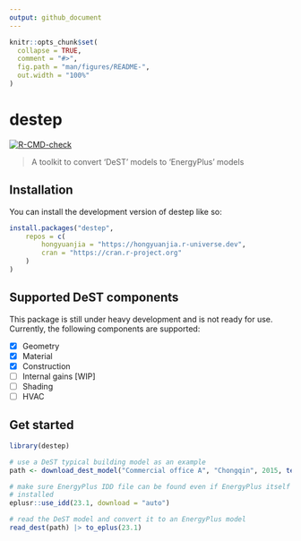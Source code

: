 ```yaml
---
output: github_document
---
```


<!-- README.md is generated from README.Rmd. Please edit that file -->

```r
knitr::opts_chunk$set(
  collapse = TRUE,
  comment = "#>",
  fig.path = "man/figures/README-",
  out.width = "100%"
)
```

# destep

<!-- badges: start -->
[![R-CMD-check](https://github.com/hongyuanjia/destep/actions/workflows/R-CMD-check.yaml/badge.svg)](https://github.com/hongyuanjia/destep/actions/workflows/R-CMD-check.yaml)
<!-- badges: end -->

> A toolkit to convert 'DeST' models to 'EnergyPlus' models

## Installation

You can install the development version of destep like so:

```r
install.packages("destep",
    repos = c(
        hongyuanjia = "https://hongyuanjia.r-universe.dev",
        cran = "https://cran.r-project.org"
    )
)
```

## Supported DeST components

This package is still under heavy development and is not ready for use. Currently, the following components are supported:

* [x] Geometry
* [x] Material
* [x] Construction
* [ ] Internal gains [WIP]
* [ ] Shading
* [ ] HVAC

## Get started

```r
library(destep)

# use a DeST typical building model as an example
path <- download_dest_model("Commercial office A", "Chongqin", 2015, tempdir())

# make sure EnergyPlus IDD file can be found even if EnergyPlus itself was not
# installed
eplusr::use_idd(23.1, download = "auto")

# read the DeST model and convert it to an EnergyPlus model
read_dest(path) |> to_eplus(23.1)
```

